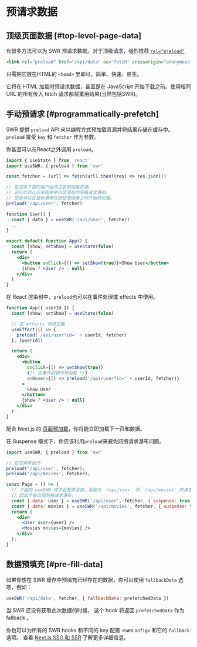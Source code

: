 # 预请求数据

## 顶级页面数据 [#top-level-page-data]

有很多方法可以为 SWR 预请求数据。对于顶级请求，强烈推荐 [`rel="preload"`](https://developer.mozilla.org/en-US/docs/Web/HTML/Preloading_content)

```html
<link rel="preload" href="/api/data" as="fetch" crossorigin="anonymous">
```

只需把它放在HTML的 `<head>` 里即可。简单、快速、原生。

它将在 HTML 加载时预请求数据，甚至是在 JavaScript 开始下载之前。使用相同 URL 的所有传入 fetch 请求都将重用结果(当然包括SWR)。

## 手动预请求 [#programmatically-prefetch]

SWR 提供 `preload` API 来以编程方式预加载资源并将结果存储在缓存中。`preload` 接受 `key` 和 `fetcher` 作为参数。   

你甚至可以在React之外调用 `preload`。

```jsx
import { useState } from 'react'
import useSWR, { preload } from 'swr'

const fetcher = (url) => fetch(url).then((res) => res.json())

// 在渲染下面的用户组件之前预加载资源，
// 这可以防止应用程序中出现潜在的网络请求瀑布。
// 您也可以在鼠标悬停在按钮或链接上时开始预加载。
preload('/api/user', fetcher)

function User() {
  const { data } = useSWR('/api/user', fetcher)
  ...
}

export default function App() {
  const [show, setShow] = useState(false)
  return (
    <div>
      <button onClick={() => setShow(true)}>Show User</button>
      {show ? <User /> : null}
    </div>
  )
}
```

在 React 渲染树中，`preload`也可以在事件处理或 effects 中使用。

```jsx
function App({ userId }) {
  const [show, setShow] = useState(false)

  // 在 effects 中预加载
  useEffect(() => {
    preload('/api/user?id=' + userId, fetcher)
  }, [userId])

  return (
    <div>
      <button
        onClick={() => setShow(true)}
        {/* 在事件回调中预加载 */}
        onHover={() => preload('/api/user?id=' + userId, fetcher)}
      >
        Show User
      </button>
      {show ? <User /> : null}
    </div>
  )
}
```

配合 Next.js 的 [页面预加载](https://nextjs.org/docs/api-reference/next/router#routerprefetch)，你将能立即加载下一页和数据。

在 Suspense 模式下，你应该利用`preload`来避免网络请求瀑布问题。

```jsx
import useSWR, { preload } from 'swr'

// 在渲染前执行
preload('/api/user', fetcher);
preload('/api/movies', fetcher);

const Page = () => {
  // 下面的 useSWR 钩子会暂停渲染，但是对 `/api/user` 和 `/api/movies` 的请求已经由 `preload` 启动，
  // 因此不会出现网络请求瀑布。
  const { data: user } = useSWR('/api/user', fetcher, { suspense: true });
  const { data: movies } = useSWR('/api/movies', fetcher, { suspense: true });
  return (
    <div>
      <User user={user} />
      <Movies movies={movies} />
    </div>
  );
}
```

## 数据预填充 [#pre-fill-data]

如果你想在 SWR 缓存中预填充已经存在的数据，你可以使用 `fallbackData` 选项，例如：

```jsx
useSWR('/api/data', fetcher, { fallbackData: prefetchedData })
```

当 SWR 还没有获取此次数据的时候， 这个 hook 将返回 `prefetchedData` 作为 fallback 。 

你也可以为所有的 SWR hooks 和不同的 key 配置 `<SWRConfig>` 和它的 `fallback` 选项。 查看 [Next.js SSG 和 SSR](/docs/with-nextjs) 了解更多详细信息。
